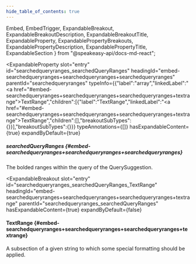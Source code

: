 ```yaml
---
hide_table_of_contents: true
---
```

  Embed,
  EmbedTrigger,
  ExpandableBreakout,
  ExpandableBreakoutDescription,
  ExpandableBreakoutTitle,
  ExpandableProperty,
  ExpandablePropertyBreakouts,
  ExpandablePropertyDescription,
  ExpandablePropertyTitle,
  ExpandableSection
} from "@speakeasy-api/docs-md-react";

<ExpandableSection>

<ExpandableProperty
  slot="entry"
  id="searchedqueryranges_searchedQueryRanges"
  headingId="embed-searchedqueryranges+searchedqueryranges+searchedqueryranges"
  parentId="searchedqueryranges"
  typeInfo={{"label":"array","linkedLabel":"<a href=\"#embed-searchedqueryranges+searchedqueryranges+searchedqueryranges+textrange\">TextRange</a>","children":[{"label":"TextRange","linkedLabel":"<a href=\"#embed-searchedqueryranges+searchedqueryranges+searchedqueryranges+textrange\">TextRange</a>","children":[],"breakoutSubTypes":{}}],"breakoutSubTypes":{}}}
  typeAnnotations={[]}
  hasExpandableContent={true}
  expandByDefault={true}
>

<ExpandablePropertyTitle slot="title">

##### searchedQueryRanges \{#embed-searchedqueryranges+searchedqueryranges+searchedqueryranges\}

</ExpandablePropertyTitle>

<ExpandablePropertyDescription slot="description">

The bolded ranges within the query of the QuerySuggestion.

</ExpandablePropertyDescription>

<ExpandablePropertyBreakouts slot="breakouts">

<ExpandableBreakout
  slot="entry"
  id="searchedqueryranges_searchedQueryRanges_TextRange"
  headingId="embed-searchedqueryranges+searchedqueryranges+searchedqueryranges+textrange"
  parentId="searchedqueryranges_searchedQueryRanges"
  hasExpandableContent={true}
  expandByDefault={false}
>

<ExpandableBreakoutTitle slot="title">

#### TextRange \{#embed-searchedqueryranges+searchedqueryranges+searchedqueryranges+textrange\}

</ExpandableBreakoutTitle>

<ExpandableBreakoutDescription slot="description">

A subsection of a given string to which some special formatting should be applied.

</ExpandableBreakoutDescription>

<Embed slot="embed">

<EmbedTrigger slot="trigger" embedTitle="TextRange" triggerText="View TextRange details">

<Embedtextrange />

</EmbedTrigger>

</Embed>

</ExpandableBreakout>

</ExpandablePropertyBreakouts>

</ExpandableProperty>

</ExpandableSection>